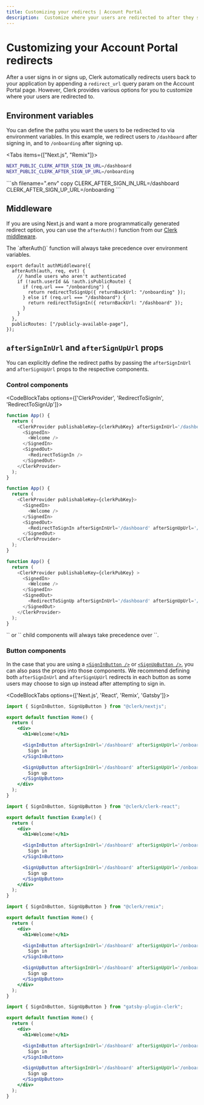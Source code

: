 ```yaml
---
title: Customizing your redirects | Account Portal
description:  Customize where your users are redirected to after they sign-in or sign-up.
---
```


# Customizing your Account Portal redirects

After a user signs in or signs up, Clerk automatically redirects users back to your application by appending a `redirect_url` query param on the Account Portal page. However, Clerk provides various options for you to customize where your users are redirected to.

## Environment variables

You can define the paths you want the users to be redirected to via environment variables. In this example, we redirect users to `/dashboard` after signing in, and to `/onboarding` after signing up.

<Tabs items={["Next.js", "Remix"]}>
<Tab>
```sh filename=".env" copy
NEXT_PUBLIC_CLERK_AFTER_SIGN_IN_URL=/dashboard
NEXT_PUBLIC_CLERK_AFTER_SIGN_UP_URL=/onboarding
```
</Tab>
<Tab>
```sh filename=".env" copy
CLERK_AFTER_SIGN_IN_URL=/dashboard
CLERK_AFTER_SIGN_UP_URL=/onboarding
```
</Tab>
</Tabs>

## Middleware

If you are using Next.js and want a more programmatically generated redirect option, you can use the `afterAuth()` function from our [Clerk middleware](/docs/references/nextjs/auth-middleware).

<Callout type="info" emoji="💡">
  The `afterAuth()` function will always take precedence over environment variables.
</Callout>

```tsx filename="middleware.ts" copy
export default authMiddleware({
  afterAuth(auth, req, evt) {
    // handle users who aren't authenticated
    if (!auth.userId && !auth.isPublicRoute) {
      if (req.url === "/onboarding") {
        return redirectToSignUp({ returnBackUrl: "/onboarding" });
      } else if (req.url === "/dashboard") {
        return redirectToSignIn({ returnBackUrl: "/dashboard" });
      }
    }
  },
  publicRoutes: ["/publicly-available-page"],
});
```

## `afterSignInUrl` and `afterSignUpUrl` props

You can explicitly define the redirect paths by passing the `afterSignInUrl` and `afterSignUpUrl` props to the respective components.

### Control components
<CodeBlockTabs options={['ClerkProvider', 'RedirectToSignIn', 'RedirectToSignUp']}>

```javascript filename="example.js" copy
function App() {
  return (
    <ClerkProvider publishableKey={clerkPubKey} afterSignInUrl='/dashboard' afterSignUpUrl='/onboarding' >
      <SignedIn>
        <Welcome />
      </SignedIn>
      <SignedOut>
        <RedirectToSignIn />
      </SignedOut>
    </ClerkProvider>
  );
}
```
```javascript filename="example.js" copy
function App() {
  return (
    <ClerkProvider publishableKey={clerkPubKey}>
      <SignedIn>
        <Welcome />
      </SignedIn>
      <SignedOut>
        <RedirectToSignIn afterSignInUrl='/dashboard' afterSignUpUrl='/onboarding' />
      </SignedOut>
    </ClerkProvider>
  );
}
```
```javascript filename="example.js" copy
function App() {
  return (
    <ClerkProvider publishableKey={clerkPubKey} >
      <SignedIn>
        <Welcome />
      </SignedIn>
      <SignedOut>
        <RedirectToSignUp afterSignInUrl='/dashboard' afterSignUpUrl='/onboarding' />
      </SignedOut>
    </ClerkProvider>
  );
}
```
</CodeBlockTabs>

<Callout type="info" emoji="💡">
  `<RedirectToSignIn />` or `<RedirectToSignUp />` child components will always take precedence over `<ClerkProvider />`. 
</Callout>

### Button components

In the case that you are using a [`<SignInButton />`](/docs/components/unstyled/sign-in-button) or [`<SignUpButton />`](/docs/components/unstyled/sign-up-button), you can also pass the props into those components. We recommend defining both `afterSignInUrl` and `afterSignUpUrl` redirects in each button as some users may choose to sign up instead after attempting to sign in.

<CodeBlockTabs options={['Next.js', 'React', 'Remix', 'Gatsby']}>
  ```jsx copy filename="pages/index.js"
  import { SignInButton, SignUpButton } from "@clerk/nextjs";

  export default function Home() {
    return (
      <div>
        <h1>Welcome!</h1>

        <SignInButton afterSignInUrl='/dashboard' afterSignUpUrl='/onboarding'>
          Sign in
        </SignInButton>

        <SignUpButton afterSignInUrl='/dashboard' afterSignUpUrl='/onboarding'>
          Sign up
        </SignUpButton>
      </div>
    );
  }
  ```

  ```jsx copy filename="example.js"
  import { SignInButton, SignUpButton } from "@clerk/clerk-react";

  export default function Example() {
    return (
      <div>
        <h1>Welcome!</h1>

        <SignInButton afterSignInUrl='/dashboard' afterSignUpUrl='/onboarding'>
          Sign in
        </SignInButton>

        <SignUpButton afterSignInUrl='/dashboard' afterSignUpUrl='/onboarding'>
          Sign up
        </SignUpButton>
      </div>
    );
  }
  ```

  ```jsx copy filename="pages/index.js"
  import { SignInButton, SignUpButton } from "@clerk/remix";

  export default function Home() {
    return (
      <div>
        <h1>Welcome!</h1>

        <SignInButton afterSignInUrl='/dashboard' afterSignUpUrl='/onboarding'>
          Sign in
        </SignInButton>

        <SignUpButton afterSignInUrl='/dashboard' afterSignUpUrl='/onboarding'>
          Sign up
        </SignUpButton>
      </div>
    );
  }
  ```

  ```jsx copy filename="pages/index.js"
  import { SignInButton, SignUpButton } from "gatsby-plugin-clerk";

  export default function Home() {
    return (
      <div>
        <h1>Welcome!</h1>

        <SignInButton afterSignInUrl='/dashboard' afterSignUpUrl='/onboarding'>
          Sign in
        </SignInButton>

        <SignUpButton afterSignInUrl='/dashboard' afterSignUpUrl='/onboarding'>
          Sign up
        </SignUpButton>
      </div>
    );
  }
  ```
</CodeBlockTabs>